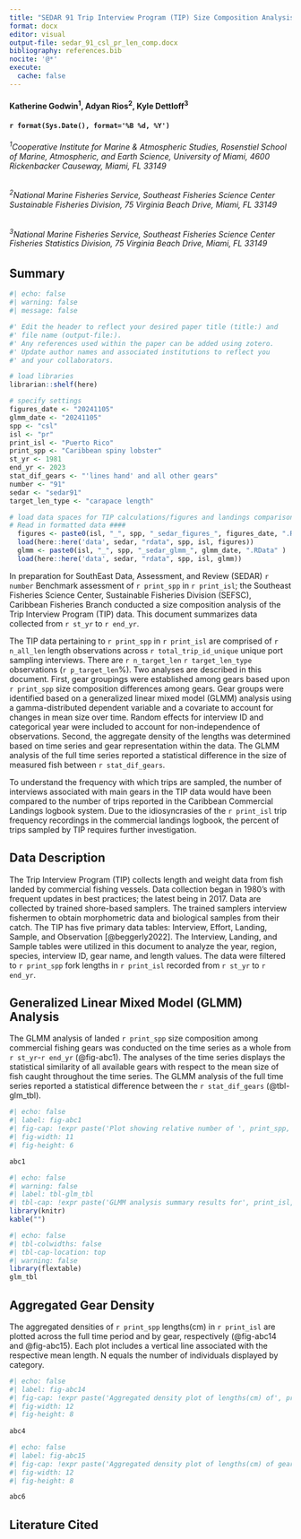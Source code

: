 ```yaml
---
title: "SEDAR 91 Trip Interview Program (TIP) Size Composition Analysis of Caribbean Spiny Lobster (Panulirus argus) in Puerto Rico, U.S. Caribbean, 1981-2023"
format: docx
editor: visual
output-file: sedar_91_csl_pr_len_comp.docx
bibliography: references.bib
nocite: '@*'
execute:
  cache: false
---
```


#### Katherine Godwin^1^, Adyan Rios^2^, Kyle Dettloff^3^

#### `r format(Sys.Date(), format='%B %d, %Y')`

###### ^1^*Cooperative Institute for Marine & Atmospheric Studies, Rosenstiel School of Marine, Atmospheric, and Earth Science, University of Miami, 4600 Rickenbacker Causeway, Miami, FL 33149*

###### ^2^*National Marine Fisheries Service, Southeast Fisheries Science Center Sustainable Fisheries Division, 75 Virginia Beach Drive, Miami, FL 33149*

###### ^3^*National Marine Fisheries Service, Southeast Fisheries Science Center Fisheries Statistics Division, 75 Virginia Beach Drive, Miami, FL 33149*

\newpage

## Summary

```r
#| echo: false
#| warning: false
#| message: false

#' Edit the header to reflect your desired paper title (title:) and 
#' file name (output-file:).
#' Any references used within the paper can be added using zotero. 
#' Update author names and associated institutions to reflect you 
#' and your collaborators.

# load libraries 
librarian::shelf(here)

# specify settings 
figures_date <- "20241105"
glmm_date <- "20241105"
spp <- "csl"
isl <- "pr"
print_isl <- "Puerto Rico"
print_spp <- "Caribbean spiny lobster"
st_yr <- 1981
end_yr <- 2023
stat_dif_gears <- "'lines hand' and all other gears"
number <- "91"
sedar <- "sedar91"
target_len_type <- "carapace length"

# load data spaces for TIP calculations/figures and landings comparison stats
# Read in formatted data ####
  figures <- paste0(isl, "_", spp, "_sedar_figures_", figures_date, ".RData" )
  load(here::here('data', sedar, "rdata", spp, isl, figures))
  glmm <- paste0(isl, "_", spp, "_sedar_glmm_", glmm_date, ".RData" )
  load(here::here('data', sedar, "rdata", spp, isl, glmm))


```

In preparation for SouthEast Data, Assessment, and Review (SEDAR) `r number` Benchmark assessment of `r print_spp` in `r print_isl`; the Southeast Fisheries Science Center, Sustainable Fisheries Division (SEFSC), Caribbean Fisheries Branch conducted a size composition analysis of the Trip Interview Program (TIP) data. This document summarizes data collected from `r st_yr` to `r end_yr`.

The TIP data pertaining to `r print_spp` in `r print_isl` are comprised of `r n_all_len` length observations across `r total_trip_id_unique` unique port sampling interviews. There are `r n_target_len` `r target_len_type` observations (`r p_target_len`%). Two analyses are described in this document. First, gear groupings were established among gears based upon `r print_spp` size composition differences among gears. Gear groups were identified based on a generalized linear mixed model (GLMM) analysis using a gamma-distributed dependent variable and a covariate to account for changes in mean size over time. Random effects for interview ID and categorical year were included to account for non-independence of observations. Second, the aggregate density of the lengths was determined based on time series and gear representation within the data. The GLMM analysis of the full time series reported a statistical difference in the size of measured fish between `r stat_dif_gears`.

<!-- The GLMM analysis of the full time series reported no statistical differences in the size of measured fish between gears.  -->

<!-- The GLMM analysis of the full time series reported a statistical difference in the size of measured fish between `r stat_dif_gears`. -->

To understand the frequency with which trips are sampled, the number of interviews associated with main gears in the TIP data would have been compared to the number of trips reported in the Caribbean Commercial Landings logbook system. Due to the idiosyncrasies of the `r print_isl` trip frequency recordings in the commercial landings logbook, the percent of trips sampled by TIP requires further investigation.

\newpage

## Data Description

The Trip Interview Program (TIP) collects length and weight data from fish landed by commercial fishing vessels. Data collection began in 1980's with frequent updates in best practices; the latest being in 2017. Data are collected by trained shore-based samplers. The trained samplers interview fishermen to obtain morphometric data and biological samples from their catch. The TIP has five primary data tables: Interview, Effort, Landing, Sample, and Observation [@beggerly2022]. The Interview, Landing, and Sample tables were utilized in this document to analyze the year, region, species, interview ID, gear name, and length values. The data were filtered to `r print_spp` fork lengths in `r print_isl` recorded from `r st_yr` to `r end_yr`.

## Generalized Linear Mixed Model (GLMM) Analysis

The GLMM analysis of landed `r print_spp` size composition among commercial fishing gears was conducted on the time series as a whole from `r st_yr`-`r end_yr` (@fig-abc1). The analyses of the time series displays the statistical similarity of all available gears with respect to the mean size of fish caught throughout the time series. The GLMM analysis of the full time series reported a statistical difference between the `r stat_dif_gears` (@tbl-glm_tbl).

<!-- The GLMM analysis of the full time series reported no statistical differences between the gears (@tbl-glm_tbl). -->

<!-- The GLMM analysis of the full time series reported a statistical difference between the `r stat_dif_gears` gears (@tbl-glm_tbl). -->

\newpage

```r
#| echo: false
#| label: fig-abc1
#| fig-cap: !expr paste('Plot showing relative number of ', print_spp, 'lengths in', print_isl, 'across time collected. Each point is color specific to the gear it represents. Gears are arranged from most to least abundant.')
#| fig-width: 11
#| fig-height: 6 

abc1

```

\newpage

```r
#| echo: false
#| warning: false
#| label: tbl-glm_tbl
#| tbl-cap: !expr paste('GLMM analysis summary results for', print_isl, 'TIP', print_spp,  'lengths(cm) from', st_yr, 'to', end_yr,'. The column titled “group” indicates the group(s) where mean lengths are not statistically different from other gears with matching group number(s). The "n" column indicates the number of unique lengths recorded for each gear. The "Percentage" column indicates the percent of the total recorded lengths for each gear.')
library(knitr) 
kable("") 

```

```r
#| echo: false
#| tbl-colwidths: false
#| tbl-cap-location: top
#| warning: false
library(flextable)
glm_tbl

```

\newpage

## Aggregated Gear Density

The aggregated densities of `r print_spp` lengths(cm) in `r print_isl` are plotted across the full time period and by gear, respectively (@fig-abc14 and @fig-abc15). Each plot includes a vertical line associated with the respective mean length. N equals the number of individuals displayed by category.

```r
#| echo: false
#| label: fig-abc14
#| fig-cap: !expr paste('Aggregated density plot of lengths(cm) of', print_spp, 'in', print_isl, ', all gears combined. Dotted line represents mean length.')
#| fig-width: 12
#| fig-height: 8
  
abc4

```

\newpage

```r
#| echo: false
#| label: fig-abc15
#| fig-cap: !expr paste('Aggregated density plot of lengths(cm) of gears with greater than 2% representation for', print_spp, 'in', print_isl, ' from', st_yr, 'to ', end_yr, '. Dotted line represents mean length. Mean lengths can be found in @tbl-glm_tbl.')
#| fig-width: 12
#| fig-height: 8

abc6

```

\newpage

## Literature Cited
